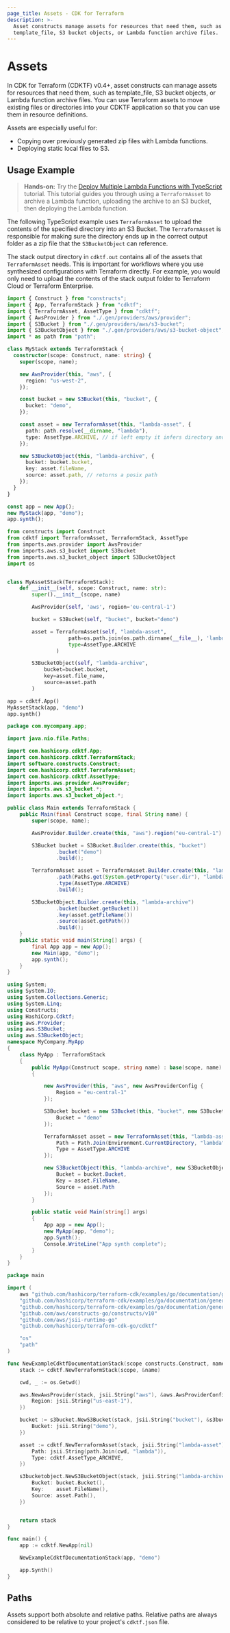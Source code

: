 ```yaml
---
page_title: Assets - CDK for Terraform
description: >-
  Asset constructs manage assets for resources that need them, such as
  template_file, S3 bucket objects, or Lambda function archive files.
---
```


# Assets

In CDK for Terraform (CDKTF) v0.4+, asset constructs can manage assets for resources that need them, such as template_file, S3 bucket objects, or Lambda function archive files. You can use Terraform assets to move existing files or directories into your CDKTF application so that you can use them in resource definitions.

Assets are especially useful for:

- Copying over previously generated zip files with Lambda functions.
- Deploying static local files to S3.

## Usage Example

> **Hands-on:** Try the [Deploy Multiple Lambda Functions with TypeScript](https://learn.hashicorp.com/tutorials/terraform/cdktf-assets-stacks-lambda?in=terraform/cdktf) tutorial. This tutorial guides you through using a `TerraformAsset` to archive a Lambda function, uploading the archive to an S3 bucket, then deploying the Lambda function.

The following TypeScript example uses `TerraformAsset` to upload the contents of the specified directory into an S3 Bucket. The `TerraformAsset` is responsible for making sure the directory ends up in the correct output folder as a zip file that the `S3BucketObject` can reference.

The stack output directory in `cdktf.out` contains all of the assets that `TerraformAsset` needs. This is important for workflows where you use synthesized configurations with Terraform directly. For example, you would only need to upload the contents of the stack output folder to Terraform Cloud or Terraform Enterprise.

<!-- #NEXT_CODE_BLOCK_SOURCE:ts examples/typescript/documentation#assets -->
<!-- #NEXT_CODE_BLOCK_SOURCE:python examples/python/documentation#assets -->
<!-- #NEXT_CODE_BLOCK_SOURCE:java examples/java/documentation#assets -->
<!-- #NEXT_CODE_BLOCK_SOURCE:csharp examples/csharp/documentation#assets -->
<!-- #NEXT_CODE_BLOCK_SOURCE:go examples/go/documentation#assets -->

<CodeTabs>

```ts
import { Construct } from "constructs";
import { App, TerraformStack } from "cdktf";
import { TerraformAsset, AssetType } from "cdktf";
import { AwsProvider } from "./.gen/providers/aws/provider";
import { S3Bucket } from "./.gen/providers/aws/s3-bucket";
import { S3BucketObject } from "./.gen/providers/aws/s3-bucket-object";
import * as path from "path";

class MyStack extends TerraformStack {
  constructor(scope: Construct, name: string) {
    super(scope, name);

    new AwsProvider(this, "aws", {
      region: "us-west-2",
    });

    const bucket = new S3Bucket(this, "bucket", {
      bucket: "demo",
    });

    const asset = new TerraformAsset(this, "lambda-asset", {
      path: path.resolve(__dirname, "lambda"),
      type: AssetType.ARCHIVE, // if left empty it infers directory and file
    });

    new S3BucketObject(this, "lambda-archive", {
      bucket: bucket.bucket,
      key: asset.fileName,
      source: asset.path, // returns a posix path
    });
  }
}

const app = new App();
new MyStack(app, "demo");
app.synth();
```

```python
from constructs import Construct
from cdktf import TerraformAsset, TerraformStack, AssetType
from imports.aws.provider import AwsProvider
from imports.aws.s3_bucket import S3Bucket
from imports.aws.s3_bucket_object import S3BucketObject
import os


class MyAssetStack(TerraformStack):
    def __init__(self, scope: Construct, name: str):
        super().__init__(scope, name)

        AwsProvider(self, 'aws', region='eu-central-1')

        bucket = S3Bucket(self, "bucket", bucket="demo")

        asset = TerraformAsset(self, "lambda-asset",
                    path=os.path.join(os.path.dirname(__file__), 'lambda'),
                    type=AssetType.ARCHIVE
                )

        S3BucketObject(self, "lambda-archive",
            bucket=bucket.bucket,
            key=asset.file_name,
            source=asset.path
        )

app = cdktf.App()
MyAssetStack(app, "demo")
app.synth()
```

```java
package com.mycompany.app;

import java.nio.file.Paths;

import com.hashicorp.cdktf.App;
import com.hashicorp.cdktf.TerraformStack;
import software.constructs.Construct;
import com.hashicorp.cdktf.TerraformAsset;
import com.hashicorp.cdktf.AssetType;
import imports.aws.provider.AwsProvider;
import imports.aws.s3_bucket.*;
import imports.aws.s3_bucket_object.*;

public class Main extends TerraformStack {
    public Main(final Construct scope, final String name) {
        super(scope, name);

        AwsProvider.Builder.create(this, "aws").region("eu-central-1").build();

        S3Bucket bucket = S3Bucket.Builder.create(this, "bucket")
                .bucket("demo")
                .build();

        TerraformAsset asset = TerraformAsset.Builder.create(this, "lambda-asset")
                .path(Paths.get(System.getProperty("user.dir"), "lambda").toString())
                .type(AssetType.ARCHIVE)
                .build();

        S3BucketObject.Builder.create(this, "lambda-archive")
                .bucket(bucket.getBucket())
                .key(asset.getFileName())
                .source(asset.getPath())
                .build();
    }
    public static void main(String[] args) {
        final App app = new App();
        new Main(app, "demo");
        app.synth();
    }
}
```

```csharp
using System;
using System.IO;
using System.Collections.Generic;
using System.Linq;
using Constructs;
using HashiCorp.Cdktf;
using aws.Provider;
using aws.S3Bucket;
using aws.S3BucketObject;
namespace MyCompany.MyApp
{
    class MyApp : TerraformStack
    {
        public MyApp(Construct scope, string name) : base(scope, name)
        {

            new AwsProvider(this, "aws", new AwsProviderConfig {
                Region = "eu-central-1"
            });

            S3Bucket bucket = new S3Bucket(this, "bucket", new S3BucketConfig {
                Bucket = "demo"
            });

            TerraformAsset asset = new TerraformAsset(this, "lambda-asset", new TerraformAssetConfig {
                Path = Path.Join(Environment.CurrentDirectory, "lambda"),
                Type = AssetType.ARCHIVE
            });

            new S3BucketObject(this, "lambda-archive", new S3BucketObjectConfig {
                Bucket = bucket.Bucket,
                Key = asset.FileName,
                Source = asset.Path
            });
        }

        public static void Main(string[] args)
        {
            App app = new App();
            new MyApp(app, "demo");
            app.Synth();
            Console.WriteLine("App synth complete");
        }
    }
}
```

```go
package main

import (
	aws "github.com/hashicorp/terraform-cdk/examples/go/documentation/generated/hashicorp/aws/provider"
	"github.com/hashicorp/terraform-cdk/examples/go/documentation/generated/hashicorp/aws/s3bucket"
	"github.com/hashicorp/terraform-cdk/examples/go/documentation/generated/hashicorp/aws/s3bucketobject"
	"github.com/aws/constructs-go/constructs/v10"
	"github.com/aws/jsii-runtime-go"
	"github.com/hashicorp/terraform-cdk-go/cdktf"

	"os"
	"path"
)

func NewExampleCdktfDocumentationStack(scope constructs.Construct, name string) cdktf.TerraformStack {
	stack := cdktf.NewTerraformStack(scope, &name)

	cwd, _ := os.Getwd()

	aws.NewAwsProvider(stack, jsii.String("aws"), &aws.AwsProviderConfig{
		Region: jsii.String("us-east-1"),
	})

	bucket := s3bucket.NewS3Bucket(stack, jsii.String("bucket"), &s3bucket.S3BucketConfig{
		Bucket: jsii.String("demo"),
	})

	asset := cdktf.NewTerraformAsset(stack, jsii.String("lambda-asset"), &cdktf.TerraformAssetConfig{
		Path: jsii.String(path.Join(cwd, "lambda")),
		Type: cdktf.AssetType_ARCHIVE,
	})

	s3bucketobject.NewS3BucketObject(stack, jsii.String("lambda-archive"), &s3bucketobject.S3BucketObjectConfig{
		Bucket: bucket.Bucket(),
		Key:    asset.FileName(),
		Source: asset.Path(),
	})


	return stack
}

func main() {
	app := cdktf.NewApp(nil)

	NewExampleCdktfDocumentationStack(app, "demo")

	app.Synth()
}

```

</CodeTabs>

## Paths

Assets support both absolute and relative paths. Relative paths are always considered to be relative to your project's `cdktf.json` file.
